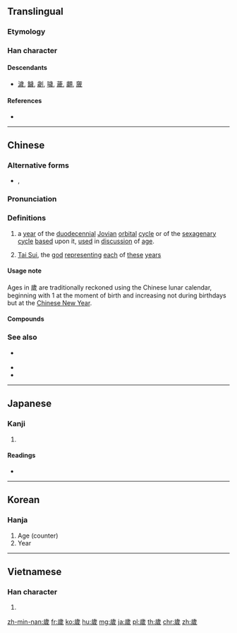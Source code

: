 {{also|歳|岁|亗|嵗}}
==Translingual==
{{Han simplified forms|歲|歳|岁}}

===Etymology===
{{Han compound|步|戌|c1=s|c2=p|ls=psc}}

===Han character===
{{Han char|rn=77|rad=止|as=09|sn=13|four=21253|canj=YMIHH|ids=⿱止⿵戌𣥂}}

====Descendants====
* [[濊]], [[饖]], [[劌]], [[噦]], [[薉]], [[翽]], [[奯]]

====References====
* {{Han ref|kx=0577.020|dkj=16326|dj=0967.170|hdz=21443.200|uh=6B72|ud=27506|bh=B7B3|bd=47027}}

----

==Chinese==
{{zh-forms|s=岁}}
{{wikipedia|Tai Sui}}
{{wikipedia|Chinese sexagenary cycle}}
===Alternative forms===
* {{zh-l|亗}}, {{zh-l|𫞓}}

===Pronunciation===
{{zh-pron
|m=suì
|c=seoi3
|h=pfs=se
|mn=hòe/hè/sòe
|mn_note=hòe, hè - vernacular; sòe - literary
|w=2soe
|ma=y
|mc=y
|oc=y
|cat=n,cl
}}

===Definitions===
{{zh-hanzi}}

# a [[year]] of the [[duodecennial]] [[Jovian]] [[orbital]] [[cycle]] or of the [[sexagenary]] [[cycle]] [[base]]d upon it, {{lb|zh|particularly}} [[use]]d in [[discussion]] of [[age]].
#: {{zh-x|十八 歲|18 years old}}
# [[Tai Sui]], the [[god]] [[represent]]ing [[each]] of [[these]] [[year]]s

====Usage note====
Ages in 歲 are traditionally reckoned using the Chinese lunar calendar, beginning with 1 at the moment of birth and increasing not during birthdays but at the [[Chinese New Year]].

====Compounds====
{{der5
|{{zh-l|歲出}}
|{{zh-l|歲初}}
|{{zh-l|歲寒三友}}
|{{zh-l|歲末}}
|{{zh-l|歲暮}}
|{{zh-l|歲入}}
|{{zh-l|歲時}}
|{{zh-l|歲收}}
|{{zh-l|歲首}}
|{{zh-l|歲數}}
|{{zh-l|歲數兒}}
|{{zh-l|歲修}}
|{{zh-l|歲月}}
|{{zh-l|太歲}}
}}

===See also===
* {{zh-l|年}} {{qualifier|'year' in generic contexts}}
* {{zh-l|年紀}}
* {{zh-l|年齡}}

{{zh-cat|Beginning}}

----

==Japanese==

===Kanji===
{{ja-kanji|grade=|rs=止09|style=ky|shin=歳}}

# {{defn|lang=ja|sort=止09}}

====Readings====
* {{ja-readings|on=[[せい]] (sei), [[さい]] (sai)|kun=[[とし]] (toshi), [[よわい]] (yowai)}}

----

==Korean==

===Hanja===
{{ko-hanja|hangeul=세|eumhun=|mr=se|y=sey}}

# Age (counter)
# Year

----

==Vietnamese==

===Han character===
{{vi-hantu|[[tuế]], [[tuổi]]|rs=止09}}

# {{defn|lang=vi|sort=止09}}

[[zh-min-nan:歲]]
[[fr:歲]]
[[ko:歲]]
[[hu:歲]]
[[mg:歲]]
[[ja:歲]]
[[pl:歲]]
[[th:歲]]
[[chr:歲]]
[[zh:歲]]